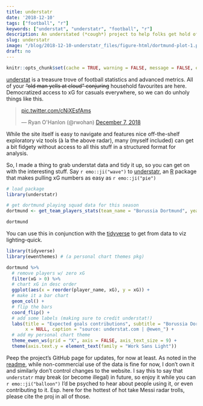 ```yaml
---
title: understatr
date: '2018-12-10'
tags: ["football", "r"]
keywords: ["understat", "understatr", "football", "r"]
description: An understated (*cough*) project to help folks get hold of tidy football data.
slug: understatr
image: "/blog/2018-12-10-understatr_files/figure-html/dortmund-plot-1.png"
draft: no
---
```


```r
knitr::opts_chunk$set(cache = TRUE, warning = FALSE, message = FALSE, echo = TRUE, out.width = '75%', dev = c('svg', 'png'), fig.align='center')
```

[understat](https://understat.com/) is a treasure trove of football statistics and advanced metrics. All of your ~~"old man yells at cloud" conjuring~~ household favourites are here. Democratized access to xG for casuals everywhere, so we can do unholy things like this.

<blockquote class="twitter-tweet" data-lang="en"><p lang="und" dir="ltr"><a href="https://t.co/cNiXEsfAms">pic.twitter.com/cNiXEsfAms</a></p>&mdash; Ryan O&#39;Hanlon (@rwohan) <a href="https://twitter.com/rwohan/status/1071159056096579585?ref_src=twsrc%5Etfw">December 7, 2018</a></blockquote>
<script async src="https://platform.twitter.com/widgets.js" charset="utf-8"></script>

While the site itself is easy to navigate and features nice off-the-shelf exploratory viz tools (à la the above radar), many (myself included) can get a bit fidgety without access to all this stuff in a structured format for analysis.

So, I made a thing to grab understat data and tidy it up, so you can get on with the interesting stuff. Say `r emo::ji("wave")` to [understatr](https://github.com/ewenme/understatr), an [R](https://www.r-project.org/) package that makes pulling xG numbers as easy as `r emo::ji("pie")`

```r
# load package
library(understatr)

# get dortmund playing squad data for this season
dortmund <- get_team_players_stats(team_name = "Borussia Dortmund", year = 2018)

dortmund
```

You can use this in conjunction with the [tidyverse](https://www.tidyverse.org/) to get from data to viz lighting-quick. 

```r
library(tidyverse)
library(ewenthemes) # (a personal chart themes pkg)

dortmund %>% 
  # remove players w/ zero xG
  filter(xG > 0) %>% 
  # chart xG in desc order
  ggplot(aes(x = reorder(player_name, xG), y = xG)) +
  # make it a bar chart
  geom_col() +
  # flip the bars
  coord_flip() +
  # add some labels (making sure to credit understat!)
  labs(title = "Expected goals contributions", subtitle = "Borussia Dortmund, 2018/19",
       x = NULL, caption = "source: understat.com | @ewen_") +
  # add my personal chart theme
  theme_ewen_ws(grid = "X", axis = FALSE, axis_text_size = 9) +
  theme(axis.text.y = element_text(family = "Work Sans Light"))
```

Peep the project's GitHub page for updates, for now at least. As noted in the [readme](https://github.com/ewenme/understatr/blob/master/README.md), while non-commercial use of the data is fine for now, I don't own it and similarly don't control changes to the website. I say this to say that `understatr` may break (or become illegal) in future, so enjoy it while you can `r emo::ji("balloon")` I'd be psyched to hear about people using it, or even contributing to it. Esp. here for the hottest of hot take Messi radar trolls, please cite the proj in all of those.

